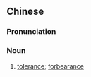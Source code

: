 ==Chinese==
{{zh-forms|s=气量}}

===Pronunciation===
{{zh-pron
|m=qìliàng
|c=hei3 loeng6
|mn=qz,xm:khì-liōng/zz:khì-liāng
|cat=n
}}

===Noun===
{{zh-noun}}

# [[tolerance]]; [[forbearance]]